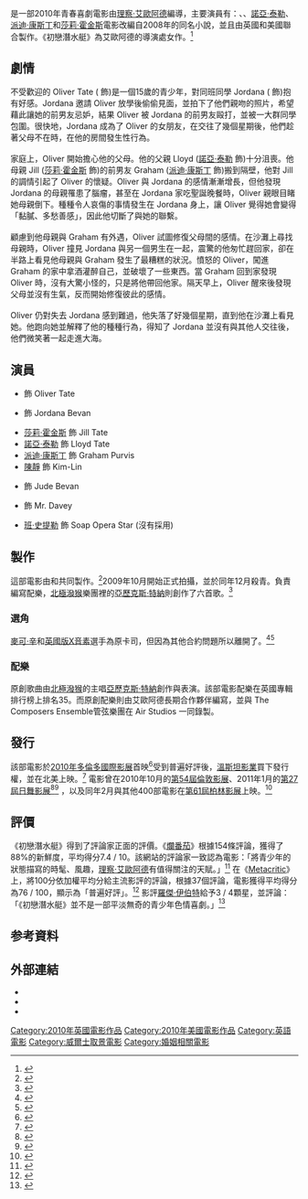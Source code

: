 {{noteTA
|G1=Movie
|G2=Show
}}
{{Infobox film
| name           = 初戀潛水艇
| original_name  = {{lang|en|''Submarine''}}
| image          = 
| caption        = 
| director       = [[理察·艾歐阿德|理察·艾歐阿德]]
| producer       = {{ubl|Mary Burke|Mark Herbert|Andy Stebbing}}
| writer         = [[理察·艾歐阿德|理察·艾歐阿德]]
| based_on       = {{Based on|''{{tsl|en|Submarine (novel)||Submarine}}''|{{link-en|喬·鄧索恩|Joe Dunthorne}}}}
| starring       = {{ubl|{{link-en|克雷格·羅伯斯|Craig Roberts}}|{{link-en|亞絲敏·佩姬|Yasmin Paige}}|[[諾亞·泰勒|諾亞·泰勒]]|[[派迪·康斯丁|派迪·康斯丁]]|[[莎莉·霍金斯|莎莉·霍金斯]]}}
| music          = {{ubl|{{link-en|Andrew Hewitt|安德魯·赫維特}}|[[亞歷克斯·特納|亞歷克斯·特納]]}}
| cinematography = Erik Wilson
| editing        = {{ubl|{{tsl|en|Chris Dickens||Chris Dickens}}|Nick Fenton}}
| studio         = {{ubl|{{tsl|en|Warp Films||Warp Films}}|{{tsl|en|Film4 Productions||Film4 Productions}}|{{tsl|en|UK Film Council||UK Film Council}}|Wales Creative IP Fund|Film Agency for Wales|Protagonist Pictures|{{tsl|en|Red Hour Films||Red Hour Films}}}}
| distributor    = {{tsl|en|Optimum Releasing||Optimum Releasing}} <small>(英國)</small><br/>[[溫斯坦影業|溫斯坦影業]] <small>(美國)</small>
| released       = {{Film date|2010|9|12|[[2010年多倫多國際影展|TIFF]]|2011|3|18|英國|ref2=<ref>{{cite news | author=James White | title=Ben Stiller Talks Submarine | url=https://www.empireonline.com/movies/news/ben-stiller-talks-submarine/ | work=[[帝國雜誌|Empire]] | date=2011-01-14 | access-date=2011-01-15 | archive-date=2021-04-01 | archive-url=https://web.archive.org/web/20210401053912/https://www.empireonline.com/movies/news/ben-stiller-talks-submarine/ }}</ref>|2011|6|3|美國:部分地區}}
| runtime        = 97 分鐘
| country        = {{UK}}<br>{{US}}
| language       = 英語
| budget         = 150萬 美元
| gross          = 460萬 美元<ref name="numbers">{{cite web |url=https://www.the-numbers.com/movie/Submarine#tab=summary |title=Submarine (2011) |work=[[The_Numbers|The Numbers]] |access-date=2014-06-17 |archive-date=2021-03-14 |archive-url=https://web.archive.org/web/20210314194252/https://www.the-numbers.com/movie/Submarine#tab=summary }}</ref>
| tw_name        = 初戀潛水艇
| hk_name        = 愛情潛水
| cn_name        = 潜水艇
}}
{{作品名稱|name=''Submarine''|tw=初戀潛水艇|cn=潛水艇|hk=愛情潛水}}是一部2010年青春喜劇電影由[[理察·艾歐阿德|理察·艾歐阿德]]編導，主要演員有：{{link-en|克雷格·羅伯斯|Craig Roberts}}、{{link-en|亞絲敏·佩姬|Yasmin Paige}}、[[諾亞·泰勒|諾亞·泰勒]]、[[派迪·康斯丁|派迪·康斯丁]]和[[莎莉·霍金斯|莎莉·霍金斯]]電影改編自2008年{{link-en|喬·鄧索恩|Joe Dunthorne}}的同名小說，並且由英國和美國聯合製作。《初戀潛水艇》為艾歐阿德的導演處女作。<ref>{{cite news | author = Noel Murray and Scott Tobias | title = TIFF '10: Day 7 | work = [[影音俱樂部|The A.V. Club]] | date = 2010-09-16 | url = https://www.avclub.com/articles/tiff-10-day-7,45247/ | access-date = 2010-09-17 | archive-date = 2013-10-14 | archive-url = https://web.archive.org/web/20131014154634/http://www.avclub.com/articles/tiff-10-day-7,45247/ }}</ref>

== 劇情 ==
不受歡迎的 Oliver Tate ({{link-en|克雷格·羅伯斯|Craig Roberts}} 飾)是一個15歲的青少年，對同班同學 Jordana ({{link-en|亞絲敏·佩姬|Yasmin Paige}} 飾)抱有好感。Jordana 邀請 Oliver 放學後偷偷見面，並拍下了他們親吻的照片，希望藉此讓她的前男友忌妒，結果 Oliver 被 Jordana 的前男友毆打，並被一大群同學包圍。很快地，Jordana 成為了 Oliver 的女朋友，在交往了幾個星期後，他們趁著父母不在時，在他的房間發生性行為。<br>
<br>
家庭上，Oliver 開始擔心他的父母。他的父親 Lloyd ([[諾亞·泰勒|諾亞·泰勒]] 飾)十分沮喪。他母親 Jill ([[莎莉·霍金斯|莎莉·霍金斯]] 飾)的前男友 Graham ([[派迪·康斯丁|派迪·康斯丁]] 飾)搬到隔壁，他對 Jill 的調情引起了 Oliver 的懷疑。Oliver 與 Jordana 的感情漸漸增長，但他發現 Jordana 的母親罹患了腦瘤，甚至在 Jordana 家吃聖誕晚餐時，Oliver 親眼目睹她母親倒下。種種令人哀傷的事情發生在 Jordana 身上，讓 Oliver 覺得她會變得「黏膩、多愁善感」，因此他切斷了與她的聯繫。<br>
<br>
顧慮到他母親與 Graham 有外遇，Oliver 試圖修復父母間的感情。在沙灘上尋找母親時，Oliver 撞見 Jordana 與另一個男生在一起，震驚的他匆忙趕回家，卻在半路上看見他母親與 Graham 發生了最糟糕的狀況。憤怒的 Oliver，闖進 Graham 的家中拿酒灌醉自己，並破壞了一些東西。當 Graham 回到家發現 Oliver 時，沒有大驚小怪的，只是將他帶回他家。隔天早上，Oliver 醒來後發現父母並沒有生氣，反而開始修復彼此的感情。<br>
<br>
Oliver 仍對失去 Jordana 感到難過，他失落了好幾個星期，直到他在沙灘上看見她。他跑向她並解釋了他的種種行為，得知了 Jordana 並沒有與其他人交往後，他們微笑著一起走進大海。

== 演員 ==
* {{link-en|克雷格·羅伯斯|Craig Roberts}} 飾 Oliver Tate
* {{link-en|亞絲敏·佩姬|Yasmin Paige}} 飾 Jordana Bevan
* [[莎莉·霍金斯|莎莉·霍金斯]] 飾 Jill Tate
* [[諾亞·泰勒|諾亞·泰勒]] 飾 Lloyd Tate
* [[派迪·康斯丁|派迪·康斯丁]] 飾 Graham Purvis
* [[陳靜_(英國)|陳靜]] 飾 Kim-Lin
* {{link-en|梅蘭妮·沃爾特斯|Melanie Walters}} 飾 Jude Bevan
* {{link-en|史特凡·羅德里|Steffan Rhodri}} 飾 Mr. Davey
* [[班·史提勒|班·史提勒]] 飾 Soap Opera Star (沒有採用)

== 製作 ==
這部電影由{{tsl|en|Warp Films||Warp Films}}和{{tsl|en|Film4 Productions||Film4 Productions}}共同製作。<ref>{{cite news | title = Shooting begins on comedy Submarine | work = {{tsl|en|UK Film Council||UK Film Council}} | date = 2009-10-26 | url = http://www.ukfilmcouncil.org.uk/article/16245/2009?show=16049&page=2&step=10 | archive-url = https://web.archive.org/web/20110218173452/http://www.ukfilmcouncil.org.uk/article/16245/2009?show=16049&page=2&step=10 | dead-url = yes | archive-date = 2011-02-18 | access-date = 2010-12-21 }}</ref>2009年10月開始正式拍攝，並於同年12月殺青。{{link-en|Andrew Hewitt|安德魯·赫維特}}負責編寫配樂，[[北極潑猴|北極潑猴]]樂團裡的[[亞歷克斯·特納|亞歷克斯·特納]]則創作了六首歌。<ref>{{cite news | author = Ray Roa | title = Arctic Monkeys’ Alex Turner contributes music to Sundance film Submarine | work = [[前音後果|Consequence of Sound]] | date = 2010-12-14 | url = http://consequenceofsound.net/2010/12/14/arctic-monkeys-alex-turner-contributes-music-to-sundance-film-submarine/ | access-date = 2010-12-21 | archive-date = 2010-12-24 | archive-url = https://web.archive.org/web/20101224151415/http://consequenceofsound.net/2010/12/14/arctic-monkeys-alex-turner-contributes-music-to-sundance-film-submarine/ }}</ref>

=== 選角 ===
[[麥可·辛|麥可·辛]]和[[英國版X音素|英國版X音素]]選手{{link-en|盧西·瓊斯|Lucie Jones}}為原卡司，但因為其他合約問題所以離開了。<ref>{{cite news | title = X Factor's Lucie Jones 'to appear in film with Michael Sheen | work = [[每日电讯报|The Daily Telegraph]] | date = 2009-09-28 | url = https://www.telegraph.co.uk/culture/tvandradio/x-factor/6236289/X-Factors-Lucie-Jones-to-appear-in-film-with-Michael-Sheen.html | access-date = 2010-12-21 | location = London | archive-date = 2020-05-28 | archive-url = https://web.archive.org/web/20200528092054/https://www.telegraph.co.uk/culture/tvandradio/x-factor/6236289/X-Factors-Lucie-Jones-to-appear-in-film-with-Michael-Sheen.html }}</ref><ref>{{cite news | title = Web auditions for Sheen film cast | work = [[英國廣播公司新聞|BBC News]] | date = 2009-08-14 | url = http://news.bbc.co.uk/2/hi/uk_news/wales/8196415.stm | access-date = 2010-12-21 | archive-date = 2021-02-12 | archive-url = https://web.archive.org/web/20210212004141/http://news.bbc.co.uk/2/hi/uk_news/wales/8196415.stm }}</ref>

=== 配樂 ===
原創歌曲由[[北極潑猴|北極潑猴]]的主唱[[亞歷克斯·特納|亞歷克斯·特納]]創作與表演。該部電影配樂在英國專輯排行榜上排名35。而原創配樂則由艾歐阿德長期合作夥伴{{link-en|Andrew Hewitt|安德魯·赫維特}}編寫，並與 The Composers Ensemble管弦樂團在 Air Studios 一同錄製。

== 發行 ==
該部電影於[[2010年多倫多國際影展|2010年多倫多國際影展]]首映<ref>{{cite news | author = Brad Frenette | title = Toronto International Film Fest announces 2010 lineup | work = [[国家邮报|National Post]] | date = 2010-07-27 | url = http://arts.nationalpost.com/2010/07/27/happening-now-toronto-international-film-fest-announces-2010-galas/ | access-date = 2010-12-21 | archive-date = 2012-07-08 | archive-url = https://archive.is/20120708070736/http://arts.nationalpost.com/2010/07/27/happening-now-toronto-international-film-fest-announces-2010-galas/ }}</ref>受到普遍好評後，[[溫斯坦影業|溫斯坦影業]]買下發行權，並在北美上映。<ref>{{cite news | author = Diana Lodderhose and Pamela McClintock | title = Weinsteins win 'Submarine' bidding war | work = [[綜藝_(雜誌)|Variety]] | date = 2010-09-15 | url = https://www.variety.com/article/VR1118024189?refCatId=13 | access-date = 2010-12-21 | archive-date = 2012-11-08 | archive-url = https://web.archive.org/web/20121108030717/http://www.variety.com/article/VR1118024189?refCatId=13 }}</ref> 電影曾在2010年10月的[[倫敦影展|第54屆倫敦影展]]、2011年1月的[[日舞影展|第27屆日舞影展]]<ref>{{cite news | author = David Gritten | title = London Film Festival preview | work = [[每日电讯报|The Daily Telegraph]] | date = 2010-07-10 | url = https://www.telegraph.co.uk/culture/film/8048851/London-Film-Festival-preview.html | access-date = 2010-12-21 | archive-date = 2021-04-10 | archive-url = https://web.archive.org/web/20210410234521/http://www.telegraph.co.uk/culture/film/8048851/London-Film-Festival-preview.html }}</ref><ref>{{cite news | author = Germain Lussier | title = 2011 Sundance Film Festival Out of Competition Films Announced | work = {{tsl|en|/Film||/Film}} | date = 2010-02-12 | url = https://www.slashfilm.com/2011-sundance-film-festival-competition-films-announced-2/ | access-date = 2010-12-21 | archive-date = 2021-02-26 | archive-url = https://web.archive.org/web/20210226164657/https://www.slashfilm.com/2011-sundance-film-festival-competition-films-announced-2/ }}</ref> ，以及同年2月與其他400部電影在[[第61屆柏林影展|第61屆柏林影展]]上映。<ref>{{cite news | author = Scott Roxborough | title = Berlin Announces Forum Lineup | work = [[荷里活報道|The Hollywood Reporter]] | date = 2011-01-17 | url = https://www.hollywoodreporter.com/news/berlin-announces-forum-lineup-72500 | access-date = 2011-01-21 | archive-date = 2020-11-29 | archive-url = https://web.archive.org/web/20201129083831/https://www.hollywoodreporter.com/news/berlin-announces-forum-lineup-72500 }}</ref>

== 評價 ==
《初戀潛水艇》得到了評論家正面的評價。《[[爛番茄|爛番茄]]》根據154條評論，獲得了88%的新鮮度，平均得分7.4 / 10。該網站的評論家一致認為電影：「將青少年的狀態描寫的時髦、風趣，[[理察·艾歐阿德|理察·艾歐阿德]]有值得關注的天賦。」<ref>{{cite web |url=https://www.rottentomatoes.com/m/submarine-2010/ |title=Submarine |work=[[爛番茄|Rotten Tomatoes]] |publisher={{tsl|en|Flixster||Flixster}} |access-date=2020-05-20 |archive-date=2021-01-16 |archive-url=https://web.archive.org/web/20210116064200/https://www.rottentomatoes.com/m/submarine-2010 }}</ref> 在《[[Metacritic|Metacritic]]》上，將100分依加權平均分給主流影評的評論，根據37個評論，電影獲得平均得分為76 / 100，顯示為「普遍好評」。<ref>{{cite web |url=https://www.metacritic.com/movie/submarine |title=Submarine |work=[[Metacritic|Metacritic]] |access-date=2014-06-17 |archive-date=2020-11-12 |archive-url=https://web.archive.org/web/20201112023634/http://www.metacritic.com/movie/submarine }}</ref> 影評[[羅傑·伊伯特|羅傑·伊伯特]]給予3 / 4顆星，並評論：「《初戀潛水艇》並不是一部平淡無奇的青少年色情喜劇。」<ref>{{cite news |last=Haws |first=Marie |url=http://rogerebert.suntimes.com/apps/pbcs.dll/article?AID=/20110608/REVIEWS/110609987 |title=Submarine Movie Review & Film Summary (2011) | Roger Ebert |publisher=Rogerebert.suntimes.com |date=2011-06-08 |access-date=2013-11-28 |archive-date=2013-03-12 |archive-url=https://web.archive.org/web/20130312012935/http://rogerebert.suntimes.com/apps/pbcs.dll/article?AID=%2F20110608%2FREVIEWS%2F110609987 }}</ref>

== 参考資料 ==
{{reflist}}

== 外部連結 ==
*{{Official website|http://warpfilms.com/feature/submarine/}}
*{{IMDb title|1440292}}
*{{rotten-tomatoes|submarine_2010}}

[[Category:2010年英國電影作品|Category:2010年英國電影作品]]
[[Category:2010年美國電影作品|Category:2010年美國電影作品]]
[[Category:英語電影|Category:英語電影]]
[[Category:威爾士取景電影|Category:威爾士取景電影]]
[[Category:婚姻相關電影|Category:婚姻相關電影]]